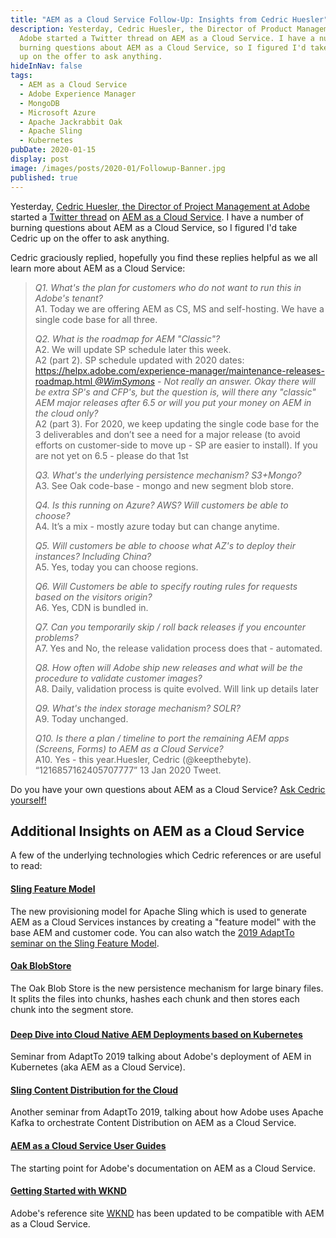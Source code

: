 ```yaml
---
title: "AEM as a Cloud Service Follow-Up: Insights from Cedric Huesler"
description: Yesterday, Cedric Huesler, the Director of Product Management at
  Adobe started a Twitter thread on AEM as a Cloud Service. I have a number of
  burning questions about AEM as a Cloud Service, so I figured I'd take Cedric
  up on the offer to ask anything.
hideInNav: false
tags:
  - AEM as a Cloud Service
  - Adobe Experience Manager
  - MongoDB
  - Microsoft Azure
  - Apache Jackrabbit Oak
  - Apache Sling
  - Kubernetes
pubDate: 2020-01-15
display: post
image: /images/posts/2020-01/Followup-Banner.jpg
published: true
---
```


  

Yesterday, [Cedric Huesler, the Director of Project Management at Adobe](https://www.linkedin.com/in/cedrichuesler/) started a [Twitter thread](https://twitter.com/keepthebyte/status/1216857162405707777) on [AEM as a Cloud Service](https://blogs.perficientdigital.com/2020/01/13/thoughts-on-aem-as-a-cloud-service/). I have a number of burning questions about AEM as a Cloud Service, so I figured I'd take Cedric up on the offer to ask anything.

Cedric graciously replied, hopefully you find these replies helpful as we all learn more about AEM as a Cloud Service:

  
> _Q1\. What's the plan for customers who do not want to run this in Adobe's tenant?_  
> A1\. Today we are offering AEM as CS, MS and self-hosting. We have a single code base for all three.  
>  
> _Q2\. What is the roadmap for AEM "Classic"?_  
> A2\. We will update SP schedule later this week.  
> A2 (part 2). SP schedule updated with 2020 dates: [https://helpx.adobe.com/experience-manager/maintenance-releases-roadmap.html ](https://helpx.adobe.com/experience-manager/maintenance-releases-roadmap.html)[_@WimSymons_](https://twitter.com/wimsymons) _\- Not really an answer. Okay there will be extra SP's and CFP's, but the question is, will there any "classic" AEM major releases after 6.5 or will you put your money on AEM in the cloud only?_  
> A2 (part 3). For 2020, we keep updating the single code base for the 3 deliverables and don’t see a need for a major release (to avoid efforts on customer-side to move up - SP are easier to install). If you are not yet on 6.5 - please do that 1st  
>  
> _Q3\. What's the underlying persistence mechanism? S3+Mongo?_  
> A3\. See Oak code-base - mongo and new segment blob store.  
>  
> _Q4\. Is this running on Azure? AWS? Will customers be able to choose?_  
> A4\. It’s a mix - mostly azure today but can change anytime.  
>  
> _Q5\. Will customers be able to choose what AZ's to deploy their instances? Including China?_   
> A5\. Yes, today you can choose regions.   
>  
> _Q6\. Will Customers be able to specify routing rules for requests based on the visitors origin?_   
> A6\. Yes, CDN is bundled in.  
>  
> _Q7\. Can you temporarily skip / roll back releases if you encounter problems?_  
> A7\. Yes and No, the release validation process does that - automated.  
>  
> _Q8\. How often will Adobe ship new releases and what will be the procedure to validate customer images?_   
> A8\. Daily, validation process is quite evolved. Will link up details later   
>  
> _Q9\. What's the index storage mechanism? SOLR?_   
> A9\. Today unchanged.   
>  
> _Q10\. Is there a plan / timeline to port the remaining AEM apps (Screens, Forms) to AEM as a Cloud Service?_  
> A10\. Yes - this year.Huesler, Cedric (@keepthebyte). “1216857162405707777” 13 Jan 2020 Tweet.

  
Do you have your own questions about AEM as a Cloud Service? [Ask Cedric yourself!](https://twitter.com/keepthebyte/status/1216857162405707777)

  
## Additional Insights on AEM as a Cloud Service

  
A few of the underlying technologies which Cedric references or are useful to read:

  
#### [Sling Feature Model](https://github.com/apache/sling-org-apache-sling-feature)

The new provisioning model for Apache Sling which is used to generate AEM as a Cloud Services instances by creating a "feature model" with the base AEM and customer code. You can also watch the [2019 AdaptTo seminar on the Sling Feature Model](https://adapt.to/2019/en/schedule/the-sling-feature-model-1-0-revealed.html).   
  
#### [Oak BlobStore](https://jackrabbit.apache.org/oak/docs/plugins/blobstore.html)

The Oak Blob Store is the new persistence mechanism for large binary files. It splits the files into chunks, hashes each chunk and then stores each chunk into the segment store.  
  
### [](https://github.com/apache/sling-org-apache-sling-feature)

#### [Deep Dive into Cloud Native AEM Deployments based on Kubernetes](https://adapt.to/2019/en/schedule/deep-dive-into-cloud-native-aem-deployments-based-on-kubernetes.html)

Seminar from AdaptTo 2019 talking about Adobe's deployment of AEM in Kubernetes (aka AEM as a Cloud Service).  
  
#### [Sling Content Distribution for the Cloud](https://adapt.to/2019/en/schedule/sling-content-distribution-for-the-cloud.html)

Another seminar from AdaptTo 2019, talking about how Adobe uses Apache Kafka to orchestrate Content Distribution on AEM as a Cloud Service.  
  
#### [AEM as a Cloud Service User Guides](https://docs.adobe.com/content/help/en/experience-manager-cloud-service/landing/home.html)

The starting point for Adobe's documentation on AEM as a Cloud Service.  
  
#### [Getting Started with WKND](https://docs.adobe.com/content/help/en/experience-manager-learn/getting-started-wknd-tutorial-develop/overview.html#local-dev-environment)

Adobe's reference site [WKND](https://wknd.site/) has been updated to be compatible with AEM as a Cloud Service.  
  
